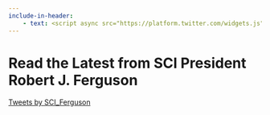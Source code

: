 ```yaml
---
include-in-header: 
    - text: <script async src="https://platform.twitter.com/widgets.js" charset="utf-8"></script>
---
```


# Read the Latest from SCI President Robert J. Ferguson

<a class="twitter-timeline" href="https://twitter.com/SCI_Ferguson?ref_src=twsrc%5Etfw">Tweets by SCI_Ferguson</a>
